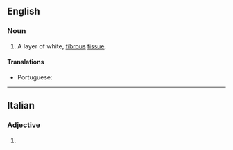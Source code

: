 {{also|albugínea}}

==English==

===Noun===
{{en-noun|-}}

# {{lb|en|anatomy}} A layer of white, [[fibrous]] [[tissue]].

====Translations====
{{trans-top|layer of white, fibrous tissue}}
* Portuguese: {{t|pt|albugínea|f}}
{{trans-mid}}
{{trans-bottom}}

----

==Italian==

===Adjective===
{{head|it|adjective form}}

# {{feminine singular of|it|albugineo}}